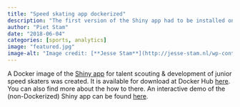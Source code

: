 ```yaml
---
title: "Speed skating app dockerized"
description: "The first version of the Shiny app had to be installed on a VM with a Shiny server running. Now that I created a Docker version, it is much easier to deploy the app on a VM with Docker pre-installed."
author: "Piet Stam"
date: "2018-06-04"
categories: [sports, analytics]
image: "featured.jpg"
image-alt: "Image credit: [**Jesse Stam**](http://jesse-stam.nl/wp-content/gallery/training-thialf-24-okt-2017/DSC_9747.JPG)"
---
```


A Docker image of the [Shiny app](https://pjastam.shinyapps.io/speedskating/) for talent scouting & development of junior speed skaters was created. It is available for download at Docker Hub [here](https://hub.docker.com/r/pjastam/shiny-speedskating/). You can also find more about the how to there. An interactive demo of the (non-Dockerized) Shiny app can be found [here](https://pjastam.shinyapps.io/speedskating/).
